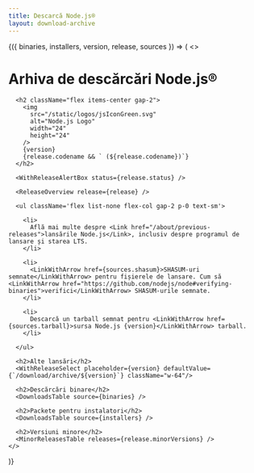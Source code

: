 ```yaml
---
title: Descarcă Node.js®
layout: download-archive
---
```


<WithDownloadArchive>
  {({ binaries, installers, version, release, sources }) => (
    <>
      <h1>Arhiva de descărcări Node.js®</h1>

      <h2 className="flex items-center gap-2">
        <img
          src="/static/logos/jsIconGreen.svg"
          alt="Node.js Logo"
          width="24"
          height="24"
        />
        {version}
        {release.codename && ` (${release.codename})`}
      </h2>

      <WithReleaseAlertBox status={release.status} />

      <ReleaseOverview release={release} />

      <ul className='flex list-none flex-col gap-2 p-0 text-sm'>

        <li>
          Află mai multe despre <Link href="/about/previous-releases">lansările Node.js</Link>, inclusiv despre programul de lansare și starea LTS.
        </li>

        <li>
          <LinkWithArrow href={sources.shasum}>SHASUM-uri semnate</LinkWithArrow> pentru fișierele de lansare. Cum să <LinkWithArrow href="https://github.com/nodejs/node#verifying-binaries">verifici</LinkWithArrow> SHASUM-urile semnate.
        </li>

        <li>
          Descarcă un tarball semnat pentru <LinkWithArrow href={sources.tarball}>sursa Node.js {version}</LinkWithArrow> tarball.
        </li>

      </ul>

      <h2>Alte lansări</h2>
      <WithReleaseSelect placeholder={version} defaultValue={`/download/archive/${version}`} className="w-64"/>

      <h2>Descărcări binare</h2>
      <DownloadsTable source={binaries} />

      <h2>Packete pentru instalatori</h2>
      <DownloadsTable source={installers} />

      <h2>Versiuni minore</h2>
      <MinorReleasesTable releases={release.minorVersions} />
    </>

)}

</WithDownloadArchive>
